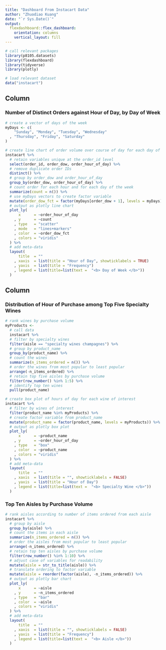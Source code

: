 ```yaml
---
title: "Dashboard From Instacart Data"
author: "Zhuodiao Kuang"
date: "`r Sys.Date()`"
output: 
  flexdashboard::flex_dashboard:
    orientation: columns
    vertical_layout: fill
---
```


```r
# call relevant packages
library(p8105.datasets)
library(flexdashboard)
library(tidyverse)
library(plotly)

# load relevant dataset
data("instacart")
```

Column {data-width=650}
-----------------------------------------------------------------------

### Number of Distinct Orders against Hour of Day, by Day of Week

```r
# create a vector of days of the week
myDays <- c(
    "Sunday", "Monday", "Tuesday", "Wednesday"
  , "Thursday", "Friday", "Saturday"
)

# create line chart of order volume over course of day for each day of week
instacart %>%
  # retain variables unique at the order_id level
  select(order_id, order_dow, order_hour_of_day) %>%
  # remove duplicate order IDs
  distinct() %>%
  # group by order_dow and order_hour_of_day
  group_by(order_dow, order_hour_of_day) %>%
  # count order for each hour and for each day of the week
  summarize(count = n()) %>%
  # use myDays vectors to create factor variable
  mutate(order_dow_fct = factor(myDays[order_dow + 1], levels = myDays)) %>%
  # output as plotly line chart
  plot_ly(
      x      = ~order_hour_of_day
    , y      = ~count
    , type   = "scatter"
    , mode   = "lines+markers"
    , color  = ~order_dow_fct
    , colors = "viridis"
  ) %>%
  # add meta-data
  layout(
      title  = ""
    , xaxis  = list(title = "Hour of Day", showticklabels = TRUE)
    , yaxis  = list(title = "Frequency")
    , legend = list(title=list(text =  "<b> Day of Week </b>"))
  )
```

Column {data-width=350}
-----------------------------------------------------------------------

### Distribution of Hour of Purchase among Top Five Specialty Wines

```r
# rank wines by purchase volume
myProducts <-
  # call data
  instacart %>%
  # filter by specialty wines
  filter(aisle == "specialty wines champagnes") %>%
  # group by product_name
  group_by(product_name) %>%
  # count the wines
  summarize(n_items_ordered = n()) %>%
  # order the wines from most popular to least popular
  arrange(-n_items_ordered) %>%
  # retain top five aisles by purchase volume
  filter(row_number() %in% 1:5) %>%
  # identify top ten wines
  pull(product_name)

# create box plot of hours of day for each wine of interest
instacart %>%
  # filter by wines of interest
  filter(product_name %in% myProducts) %>%
  # create factor variable from product_name
  mutate(product_name = factor(product_name, levels = myProducts)) %>%
  # output as plotly box plot
  plot_ly(
      x      = ~product_name
    , y      = ~order_hour_of_day
    , type   = "box"
    , color  = ~product_name
    , colors = "viridis"
  ) %>%
  # add meta-data
  layout(
      title  = ""
    , xaxis  = list(title = "", showticklabels = FALSE)
    , yaxis  = list(title = "Hour of Day")
    , legend = list(title=list(text =  "<b> Specialty Wine </b>"))
  )
```

### Top Ten Aisles by Purchase Volume

```r
# rank aisles according to number of items ordered from each aisle
instacart %>%
  # group by aisle
  group_by(aisle) %>%
  # count the items in each aisle
  summarize(n_items_ordered = n()) %>%
  # order the aisles from most popular to least popular
  arrange(-n_items_ordered) %>%
  # retain top ten aisles by purchase volume
  filter(row_number() %in% 1:10) %>%
  # adjust case of variables for readability
  mutate(aisle = str_to_title(aisle)) %>%
  # translate ordering to factor variable
  mutate(aisle = reorder(factor(aisle), -n_items_ordered)) %>%
  # output as plotly bar chart
  plot_ly(
      x      = ~aisle
    , y      = ~n_items_ordered
    , type   = "bar"
    , color  = ~aisle
    , colors = "viridis"
  ) %>%
  # add meta-data
  layout(
      title  = ""
    , xaxis  = list(title = "", showticklabels = FALSE)
    , yaxis  = list(title = "Frequency")
    , legend = list(title=list(text =  "<b> Aisle </b>"))
  )
```